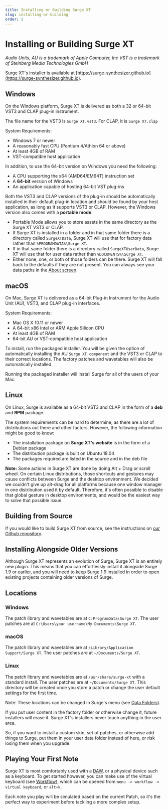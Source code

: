 ```yaml
---
title: Installing or Building Surge XT
slug: installing-or-building
order: 2
---
```


# Installing or Building Surge XT

_Audio Units, AU is a trademark of Apple Computer, Inc
VST is a trademark of Steinberg Media Technologies GmbH_

Surge XT's installer is available at [https://surge-synthesizer.github.io](https://surge-synthesizer.github.io).

## Windows

On the Windows platform, Surge XT is delivered as both a 32 or 64-bit VST3 and CLAP plug-in instrument.

The file name for the VST3 is `Surge XT.vst3`. For CLAP, it is `Surge XT.clap`

System Requirements:

-   Windows 7 or newer
-   A reasonably fast CPU (Pentium 4/Athlon 64 or above)
-   At least 4GB of RAM
-   VST-compatible host application

In addition, to use the 64-bit version on Windows you need the following:

-   A CPU supporting the x64 (AMD64/EM64T) instruction set
-   A **64-bit** version of Windows
-   An application capable of hosting 64-bit VST plug-ins

Both the VST3 and CLAP versions of the plug-in should be automatically installed in their default plug-in location and
should be found by your host application, as long as it supports VST3 or CLAP. However, the Windows version also comes
with a **portable mode**:

-   Portable Mode allows you to store assets in the same directory as the Surge XT VST3 or CLAP.
-   If Surge XT is installed in a folder and in that same folder there is a directory called `SurgeXTData`, Surge XT will use that for factory data rather than `%PROGRAMDATA%\Surge XT`.
-   If in that same folder there is a directory called `SurgeXTUserData`, Surge XT will use that for user data rather than `%DOCUMENTS%\Surge XT`.
-   Either none, one, or both of those folders can be there. Surge XT will fall back to the defaults if they are not present.
    You can always see your data paths in the [About screen](#about-surge-xt).

## macOS

On Mac, Surge XT is delivered as a 64-bit Plug-in Instrument for the Audio
Unit (AU), VST3, and CLAP plug-in interfaces.

System Requirements:

-   Mac OS X 10.11 or newer
-   A 64-bit x86 Intel or ARM Apple Silicon CPU
-   At least 4GB of RAM
-   64-bit AU or VST-compatible host application

To install, run the packaged installer. You will be given the option of automatically installing the
AU `Surge XT.component` and the VST3 or CLAP to their correct locations.
The factory patches and wavetables will also be automatically installed.

Running the packaged installer will install Surge for all of the users of your
Mac.

## Linux

On Linux, Surge is available as a 64-bit VST3 and CLAP in the form of a **deb** and **RPM** package.

The system requirements can be hard to determine, as there are a lot of distributions out there and other factors.
However, the following information might be good to know:

-   The installation package on **Surge XT's website** is in the form of a Debian package
-   The distribution package is built on Ubuntu 18.04
-   The packages required are listed in the source and in the deb file

**Note:** Some actions in Surge XT are done by doing Alt + Drag or scroll wheel. On certain Linux distributions,
those shortcuts and gestures may cause conflicts between Surge and the desktop environment. We decided we couldn't
give up alt-drag for all platforms because one window manager in one distribution used it by default. Therefore,
it's often possible to disable that global gesture in desktop environments, and would be the easiest way to solve
that possible issue.

## Building from Source

If you would like to build Surge XT from source, see the instructions on
[our Github repository](https://github.com/surge-synthesizer/surge).

## Installing Alongside Older Versions

Although Surge XT represents an evolution of Surge, Surge XT is an entirely new plugin. This means that you can
effortlessly install it alongside Surge 1.9 or earlier, and you will need to keep Surge 1.9 installed in order
to open existing projects containing older versions of Surge.

## Locations

### Windows

The patch library and wavetables are at `C:ProgramData\Surge XT`.
The user patches are at `C:\Users\your username\My Documents\Surge XT`.

### macOS

The patch library and wavetables are at `/Library/Application Support/Surge XT`.
The user patches are at `~/Documents/Surge XT`.

### Linux

The patch library and wavetables are at `/usr/share/surge-xt` with a standard install.
The user patches are at `~/Documents/Surge XT`. This directory will be created once you store a patch
or change the user default settings for the first time.

Note: These locations can be changed in Surge's menu (see [Data Folders](#data-folders)).

If you put user content in the factory folder or otherwise change it, future installers will erase it.
Surge XT's installers never touch anything in the user area.

So, if you want to install a custom skin, set of patches, or otherwise add things to Surge,
put them in your user data folder instead of here, or risk losing them when you upgrade.

## Playing Your First Note

Surge XT is most comfortably used with a [DAW](https://en.wikipedia.org/wiki/Digital_audio_workstation), or a physical device such as a keyboard. To get started however, you can make
use of the virtual keyboard (see [Workflow](#workflow)), which can be opened from `menu -> workflow -> virtual keyboard`, or `alt+k`.

Each note you play will be simulated based on the current Patch, so it's the perfect way to experiment before tackling a more complex setup.
